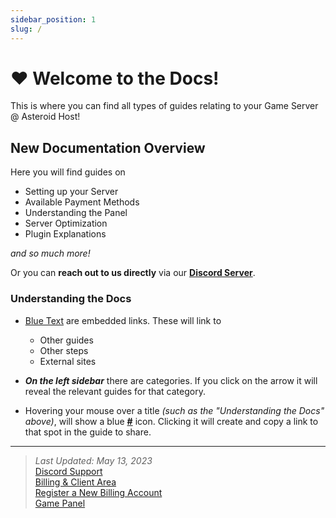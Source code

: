 ```yaml
---
sidebar_position: 1
slug: /
---
```


# ❤️ Welcome to the Docs!

This is where you can find all types of guides relating to your Game Server @ Asteroid Host!

## New Documentation Overview

Here you will find guides on
- Setting up your Server
- Available Payment Methods
- Understanding the Panel
- Server Optimization
- Plugin Explanations

*and so much more!*

Or you can **reach out to us directly** via our **[<icon icon="fa-brands fa-discord" size="lg" /> Discord Server](https://discord.gg/ZTGMcfsskN)**.

### Understanding the Docs

- [Blue Text](#) are embedded links. These will link to
  - Other guides
  - Other steps
  - External sites

- ***On the left sidebar*** there are categories. If you click on the arrow it will reveal the relevant guides for that category.

- Hovering your mouse over a title *(such as the "Understanding the Docs" above)*, will show a blue **[#](#)** icon. Clicking it will create and copy a link to that spot in the guide to share.


---

> *Last Updated: May 13, 2023*   
[<icon icon="fa-brands fa-discord" size="lg" /> Discord Support](https://discord.gg/ZTGMcfsskN)   
[<icon icon="fa-solid fa-user-gear" size="lg" /> Billing & Client Area](https://billing.asteroidhost.com/)   
[<icon icon="fa-solid fa-user-plus" size="lg" /> Register a New Billing Account](https://billing.asteroidhost.com/register.php)   
[<icon icon="fa-solid fa-gamepad" size="lg" /> Game Panel](https://panel.asteroidhost.com)  